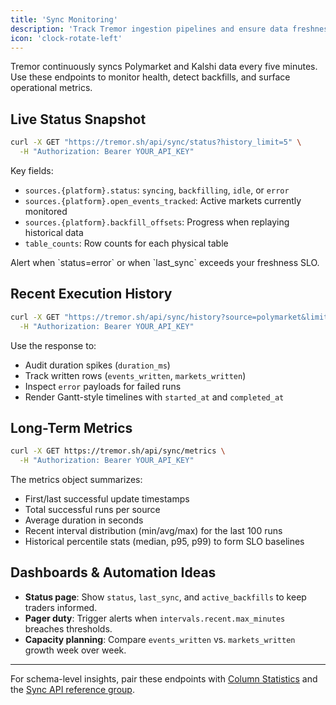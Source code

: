 ```yaml
---
title: 'Sync Monitoring'
description: 'Track Tremor ingestion pipelines and ensure data freshness'
icon: 'clock-rotate-left'
---
```


Tremor continuously syncs Polymarket and Kalshi data every five minutes. Use these endpoints to monitor health, detect backfills, and surface operational metrics.

## Live Status Snapshot

```bash
curl -X GET "https://tremor.sh/api/sync/status?history_limit=5" \
  -H "Authorization: Bearer YOUR_API_KEY"
```

Key fields:

- `sources.{platform}.status`: `syncing`, `backfilling`, `idle`, or `error`  
- `sources.{platform}.open_events_tracked`: Active markets currently monitored  
- `sources.{platform}.backfill_offsets`: Progress when replaying historical data  
- `table_counts`: Row counts for each physical table

<Tip>
Alert when `status=error` or when `last_sync` exceeds your freshness SLO.
</Tip>

## Recent Execution History

```bash
curl -X GET "https://tremor.sh/api/sync/history?source=polymarket&limit=20" \
  -H "Authorization: Bearer YOUR_API_KEY"
```

Use the response to:

- Audit duration spikes (`duration_ms`)  
- Track written rows (`events_written`, `markets_written`)  
- Inspect `error` payloads for failed runs  
- Render Gantt-style timelines with `started_at` and `completed_at`

## Long-Term Metrics

```bash
curl -X GET https://tremor.sh/api/sync/metrics \
  -H "Authorization: Bearer YOUR_API_KEY"
```

The metrics object summarizes:

- First/last successful update timestamps  
- Total successful runs per source  
- Average duration in seconds  
- Recent interval distribution (min/avg/max) for the last 100 runs  
- Historical percentile stats (median, p95, p99) to form SLO baselines

## Dashboards & Automation Ideas

- **Status page**: Show `status`, `last_sync`, and `active_backfills` to keep traders informed.  
- **Pager duty**: Trigger alerts when `intervals.recent.max_minutes` breaches thresholds.  
- **Capacity planning**: Compare `events_written` vs. `markets_written` growth week over week.

---

For schema-level insights, pair these endpoints with [Column Statistics](/api-reference/endpoint/table-stats) and the [Sync API reference group](/api-reference/endpoint/sync-status).
